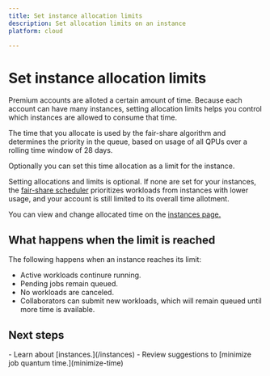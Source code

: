 ```yaml
---
title: Set instance allocation limits
description: Set allocation limits on an instance
platform: cloud

---
```

# Set instance allocation limits

Premium accounts are alloted a certain amount of time.  Because each account can have many instances, setting allocation limits helps you control which instances are allowed to consume that time.

The time that you allocate is used by the fair-share algorithm and determines the priority in the queue, based on usage of all QPUs over a rolling time window of 28 days.

Optionally you can set this time allocation as a limit for the instance.

Setting allocations and limits is optional.  If none are set for your instances, the [fair-share scheduler](/fair-share-queue) prioritizes workloads from instances with lower usage, and your account is still limited to its overall time allotment.

You can view and change allocated time on the [instances page.](https://quantum.cloud.ibm.com/instances)

## What happens when the limit is reached

The following happens when an instance reaches its limit:

- Active workloads continure running.
- Pending jobs remain queued.
- No workloads are canceled.
- Collaborators can submit new workloads, which will remain queued until more time is available.

## Next steps

<Admonition type="tip" title="Recommendations">
    - Learn about [instances.](/instances)
    - Review suggestions to [minimize job quantum time.](minimize-time)
</Admonition>